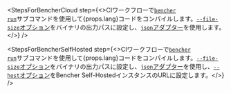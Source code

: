 
<StepsForBencherCloud
  step={<>CIワークフローで<code><a href="/ja/docs/explanation/bencher-run/">bencher run</a></code>サブコマンドを使用して{props.lang}コードをコンパイルします。<a href={props.optionUrl}><code>--file-size</code>オプション</a>をバイナリの出力パスに設定し、<a href={props.adapterUrl}><code>json</code>アダプター</a>を使用します。</>}
/>

<StepsForBencherSelfHosted
  step={<>CIワークフローで<code><a href="/ja/docs/explanation/bencher-run/">bencher run</a></code>サブコマンドを使用して{props.lang}コードをコンパイルします。<a href={props.optionUrl}><code>--file-size</code>オプション</a>をバイナリの出力パスに設定し、<a href={props.adapterUrl}><code>json</code>アダプター</a>を使用し、<a href="/ja/docs/explanation/bencher-run/#--host-url"><code>--host</code>オプション</a>をBencher Self-HostedインスタンスのURLに設定します。</>}
/>
